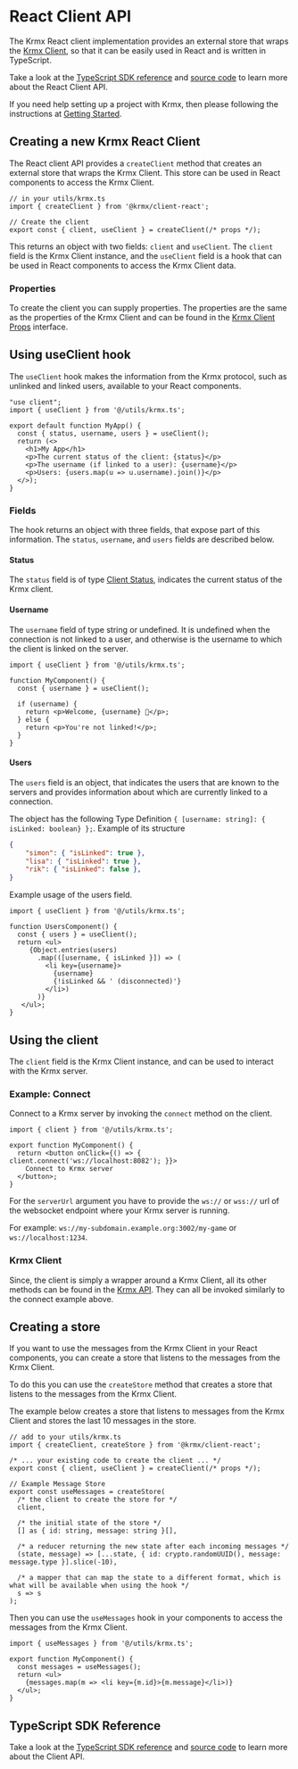 # React Client API
The Krmx React client implementation provides an external store that wraps the [Krmx Client](/krmx-api/client), so that it can be easily used in React and is written in TypeScript.

Take a look at the [TypeScript SDK reference](/sdk/modules/Krmx_Client_for_React.html) and [source code](https://github.com/simonkarman/krmx/blob/main/client-react/src/client.tsx) to learn more about the React Client API.

If you need help setting up a project with Krmx, then please following the instructions at [Getting Started](/getting-started).

## Creating a new Krmx React Client
The React client API provides a `createClient` method that creates an external store that wraps the Krmx Client. This store can be used in React components to access the Krmx Client.

```tsx
// in your utils/krmx.ts
import { createClient } from '@krmx/client-react';

// Create the client
export const { client, useClient } = createClient(/* props */);
```

This returns an object with two fields: `client` and `useClient`. The `client` field is the Krmx Client instance, and the `useClient` field is a hook that can be used in React components to access the Krmx Client data.

### Properties
To create the client you can supply properties. The properties are the same as the properties of the Krmx Client and can be found in the [Krmx Client Props](/sdk/interfaces/Krmx_Client.Props.html) interface.

## Using useClient hook
The `useClient` hook makes the information from the Krmx protocol, such as unlinked and linked users, available to your React components.

```tsx
"use client";
import { useClient } from '@/utils/krmx.ts';

export default function MyApp() {
  const { status, username, users } = useClient();
  return (<>
    <h1>My App</h1>
    <p>The current status of the client: {status}</p>
    <p>The username (if linked to a user): {username}</p>
    <p>Users: {users.map(u => u.username).join()}</p>
  </>);
}
```

### Fields
The hook returns an object with three fields, that expose part of this information. The `status`, `username`, and `users` fields are described below.

#### Status
The `status` field is of type [Client Status](/sdk/types/Krmx_Client.Status.html), indicates the current status of the Krmx client.

#### Username
The `username` field of type string or undefined. It is undefined when the connection is not linked to a user, and otherwise is the username to which the client is linked on the server.

```tsx
import { useClient } from '@/utils/krmx.ts';

function MyComponent() {
  const { username } = useClient();

  if (username) {
    return <p>Welcome, {username} 👋</p>;
  } else {
    return <p>You're not linked!</p>;
  }
}
```

#### Users
The `users` field is an object, that indicates the users that are known to the servers and provides information about which are currently linked to a connection.

The object has the following Type Definition `{ [username: string]: { isLinked: boolean} };`. Example of its structure

```json
{
    "simon": { "isLinked": true },
    "lisa": { "isLinked": true },
    "rik": { "isLinked": false },
}
```

Example usage of the users field.

```tsx
import { useClient } from '@/utils/krmx.ts';

function UsersComponent() {
  const { users } = useClient();
  return <ul>
     {Object.entries(users)
       .map(([username, { isLinked }]) => (
         <li key={username}>
           {username}
           {!isLinked && ' (disconnected)'}
         </li>)
       )}
   </ul>;
}
```

## Using the client
The `client` field is the Krmx Client instance, and can be used to interact with the Krmx server.

### Example: Connect
Connect to a Krmx server by invoking the `connect` method on the client.

```tsx
import { client } from '@/utils/krmx.ts';

export function MyComponent() {
  return <button onClick={() => { client.connect('ws://localhost:8082'); }}>
    Connect to Krmx server
  </button>;
}
```

For the `serverUrl` argument you have to provide the `ws://` or `wss://` url of the websocket endpoint where your Krmx server is running.

For example: `ws://my-subdomain.example.org:3002/my-game` or `ws://localhost:1234`.

### Krmx Client
Since, the client is simply a wrapper around a Krmx Client, all its other methods can be found in the [Krmx API](/krmx-api/client). They can all be invoked similarly to the connect example above.


## Creating a store
If you want to use the messages from the Krmx Client in your React components, you can create a store that listens to the messages from the Krmx Client.

To do this you can use the `createStore` method that creates a store that listens to the messages from the Krmx Client.

The example below creates a store that listens to messages from the Krmx Client and stores the last 10 messages in the store.
```tsx
// add to your utils/krmx.ts
import { createClient, createStore } from '@krmx/client-react';

/* ... your existing code to create the client ... */
export const { client, useClient } = createClient(/* props */);

// Example Message Store
export const useMessages = createStore(
  /* the client to create the store for */
  client,

  /* the initial state of the store */
  [] as { id: string, message: string }[],

  /* a reducer returning the new state after each incoming messages */
  (state, message) => [...state, { id: crypto.randomUUID(), message: message.type }].slice(-10),

  /* a mapper that can map the state to a different format, which is what will be available when using the hook */
  s => s
);
```

Then you can use the `useMessages` hook in your components to access the messages from the Krmx Client.

```tsx
import { useMessages } from '@/utils/krmx.ts';

export function MyComponent() {
  const messages = useMessages();
  return <ul>
    {messages.map(m => <li key={m.id}>{m.message}</li>)}
  </ul>;
}
```

## TypeScript SDK Reference
Take a look at the [TypeScript SDK reference](/sdk/modules/Krmx_Client.html) and [source code](https://github.com/simonkarman/krmx/blob/main/client/src/client.tsx) to learn more about the Client API.
